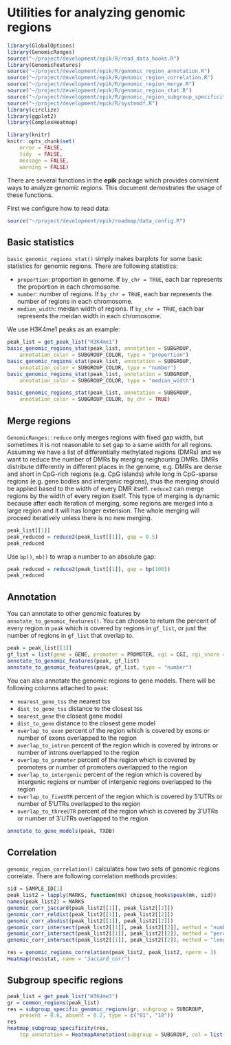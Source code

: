 Utilities for analyzing genomic regions
=======================================

```r
library(GlobalOptions)
library(GenomicRanges)
source("~/project/development/epik/R/read_data_hooks.R")
library(GenomicFeatures)
source("~/project/development/epik/R/genomic_region_annotation.R")
source("~/project/development/epik/R/genomic_region_correlation.R")
source("~/project/development/epik/R/genomic_region_merge.R")
source("~/project/development/epik/R/genomic_region_stat.R")
source("~/project/development/epik/R/genomic_region_subgroup_specificity.R")
source("~/project/development/epik/R/systemdf.R")
library(circlize)
library(ggplot2)
library(ComplexHeatmap)

library(knitr)
knitr::opts_chunk$set(
    error = FALSE,
    tidy  = FALSE,
    message = FALSE,
    warning = FALSE)
```

There are several functions in the **epik** package which provides convinient ways to
analyze genomic regions. This document demostrates the usage of these functions.

First we configure how to read data:

```r
source("~/project/development/epik/roadmap/data_config.R")
```

## Basic statistics

`basic_genomic_regions_stat()` simply makes barplots for some basic statistics for genomic regions.
There are following statistics:

- `proportion`: proportion in genome. If `by_chr = TRUE`, each bar represents the proportion in each chromosome.
- `number`: number of regions. If `by_chr = TRUE`, each bar represents the number of regions in each chromosome.
- `median_width`: meidan width of regions. If `by_chr = TRUE`, each bar represents the meidan width in each chromosome.

We use H3K4me1 peaks as an example:

```r
peak_list = get_peak_list("H3K4me1")
basic_genomic_regions_stat(peak_list, annotation = SUBGROUP, 
	annotation_color = SUBGROUP_COLOR, type = "proportion")
basic_genomic_regions_stat(peak_list, annotation = SUBGROUP, 
	annotation_color = SUBGROUP_COLOR, type = "number")
basic_genomic_regions_stat(peak_list, annotation = SUBGROUP, 
	annotation_color = SUBGROUP_COLOR, type = "median_width")
```

```r
basic_genomic_regions_stat(peak_list, annotation = SUBGROUP, 
	annotation_color = SUBGROUP_COLOR, by_chr = TRUE)
```

## Merge regions

`GenomicRanges::reduce` only merges regions with fixed gap width, but sometimes it is not reasonable to set gap
to a same width for all regions. Assuming we have a list of differentially methylated regions (DMRs) and we want to reduce
the number of DMRs by merging neighouring DMRs. DMRs distribute differently in different places in the genome, e.g. DMRs are dense
and short in CpG-rich regions (e.g. CpG islands) while long in CpG-sparse regions (e.g. gene bodies and intergenic regions),
thus the merging should be applied based to the width of every DMR itself. `reduce2` can merge regions by the width of every region itself.
This type of merging is dynamic because after each iteration of merging, some regions are merged into a large region and 
it will has longer extension. The whole merging will proceed iteratively unless there is no new merging.

```r
peak_list[[1]]
peak_reduced = reduce2(peak_list[[1]], gap = 0.5)
peak_reduced
```

Use `bp()`, `mb()` to wrap a number to an absolute gap:

```r
peak_reduced = reduce2(peak_list[[1]], gap = bp(100))
peak_reduced
```

## Annotation

You can annotate to other genomic features by `annotate_to_genomic_features()`. You can choose to return
the percent of every region in `peak` which is covered by regions in `gf_list`, or just the number of regions
in `gf_list` that overlap to.

```r
peak = peak_list[[1]]
gf_list = list(gene = GENE, promoter = PROMOTER, cgi = CGI, cgi_shore = CGI_SHORE)
annotate_to_genomic_features(peak, gf_list)
annotate_to_genomic_features(peak, gf_list, type = "number")
```

You can also annotate the genomic regions to gene models. There will be following columns attached to `peak`:

- `nearest_gene_tss` the nearest tss
- `dist_to_gene_tss` distance to the closest tss
- `nearest_gene` the closest gene model
- `dist_to_gene` distance to the closest gene model
- `overlap_to_exon` percent of the region which is covered by exons or number of exons overlapped to the region
- `overlap_to_intron` percent of the region which is covered by introns or number of introns overlapped to the region
- `overlap_to_promoter` percent of the region which is covered by promoters or number of promoters overlapped to the region
- `overlap_to_intergenic` percent of the region which is covered by intergenic regions or number of intergenic regions overlapped to the region
- `overlap_to_fiveUTR` percent of the region which is covered by 5'UTRs or number of 5'UTRs overlapped to the region
- `overlap_to_threeUTR` percent of the region which is covered by 3'UTRs or number of 3'UTRs overlapped to the region

```r
annotate_to_gene_models(peak, TXDB)
```

## Correlation

`genomic_regios_correlation()` calculates how two sets of genomic regions correlate.
There are following correlation methods provides:

```r
sid = SAMPLE_ID[1]
peak_list2 = lapply(MARKS, function(mk) chipseq_hooks$peak(mk, sid))
names(peak_list2) = MARKS
genomic_corr_jaccard(peak_list2[[1]], peak_list2[[2]])
genomic_corr_reldist(peak_list2[[1]], peak_list2[[2]])
genomic_corr_absdist(peak_list2[[1]], peak_list2[[2]])
genomic_corr_intersect(peak_list2[[1]], peak_list2[[2]], method = "number")
genomic_corr_intersect(peak_list2[[1]], peak_list2[[2]], method = "percent")
genomic_corr_intersect(peak_list2[[1]], peak_list2[[2]], method = "length")
```

```r
res = genomic_regions_correlation(peak_list2, peak_list2, nperm = 3)
Heatmap(res$stat, name = "Jaccard_corr")
```

## Subgroup specific regions

```r
peak_list = get_peak_list("H3K4me3")
gr = common_regions(peak_list)
res = subgroup_specific_genomic_regions(gr, subgroup = SUBGROUP, 
	present = 0.6, absent = 0.2, type = c("01", "10"))
res
heatmap_subgroup_specificity(res, 
	top_annotation = HeatmapAnnotation(subgroup = SUBGROUP, col = list(subgroup = SUBGROUP_COLOR)))
```

